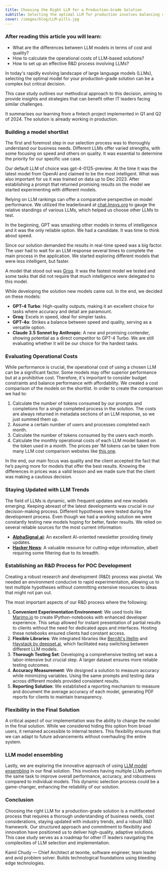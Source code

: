 ---
title: Choosing the Right LLM for a Production-Grade Solution 
subtitle: Selecting the optimal LLM for production involves balancing costs related to infrastructure, energy, maintenance, and licensing against the model's performance, accuracy, and adaptability.
cover: /images/blog/LLM-pills.jpg
---

### After reading this article you will learn:

- What are the differences between LLM models in terms of cost and quality?
- How to calculate the operational costs of LLM-based solutions?
- How to set up an effective R&D process involving LLMs?

In today's rapidly evolving landscape of large language models (LLMs), selecting the optimal model for your production-grade solution can be a complex but critical decision. 

This case study outlines our methodical approach to this decision, aiming to provide insights and strategies that can benefit other IT leaders facing similar challenges. 

It summarises our learning from a fintech project implemented in Q1 and Q2 of 2024. The solution is already working in production.

<Divider />

### Building a model shortlist
  
The first and foremost step in our selection process was to thoroughly understand our business needs. Different LLMs offer varied strengths, with some focusing on speed and others on quality. It was essential to determine the priority for our specific use case.

Our default LLM of choice was gpt-4-0125-preview. At the time it was the latest model from OpenAI and claimed to be the most intelligent. What was also important for us it was trained on data up to Dec 2023. After establishing a prompt that returned promising results on the model we started experimenting with different models.

Relying on LLM rankings can offer a comparative perspective on model performance. We utilized the leaderboard at [chat.lmsys.org](https://chat.lmsys.org/?leaderboard) to gauge the relative standings of various LLMs, which helped us choose other LLMs to test.

In the beginning, GPT was smashing other models in terms of intelligence and it was the only reliable option. We had a candidate. It was time to think about speed.

Since our solution demanded the results in real-time speed was a big factor. The user had to wait for an LLM response several times to complete the main process in the application. We started exploring different models that were less intelligent, but faster. 

A model that stood out was [Groq](https://groq.com/). It was the fastest model we tested and some tasks that did not require that much intelligence were delegated to this model.

While developing the solution new models came out. In the end, we decided on these models:
- **GPT-4 Turbo**: High-quality outputs, making it an excellent choice for tasks where accuracy and detail are paramount.
- **Groq**: Excels in speed, ideal for simpler tasks.
- **GPT-4o**: Strikes a balance between speed and quality, serving as a versatile option.
- **Claude 3.5 Sonnet by Anthropic**: A new and promising contender, showing potential as a direct competitor to GPT-4 Turbo. We are still evaluating whether it will be our choice for the hardest tasks.

### Evaluating Operational Costs

While performance is crucial, the operational cost of using a chosen LLM can be a significant factor. Some models may offer superior performance but at a prohibitive cost. Therefore, it's important to consider budget constraints and balance performance with affordability.
We created a cost comparison of the models on the shortlist. In order to create the comparison we had to:

1. Calculate the number of tokens consumed by our prompts and completions for a single completed process in the solution. The costs are always returned in metadata sections of an LLM response, so we just summed them up.
2. Assume a certain number of users and processes completed each month.
3. Calculate the number of tokens consumed by the users each month.
4. Calculate the monthly operational costs of each LLM model based on the token used in a month. The prices per 1M tokens can be taken from many LLM cost comparison websites like [this one](https://llm-price.com/).

In the end, our main focus was quality and the client accepted the fact that he’s paying more for models that offer the best results. Knowing the differences in prices was a valid lesson and we made sure that the client was making a cautious decision.
  
### Staying Updated with LLM Trends
  
The field of LLMs is dynamic, with frequent updates and new models emerging. Keeping abreast of the latest developments was crucial in our decision-making process. 
Different hypotheses were tested during the development process. Even though we had a working solution we were constantly testing new models hoping for better, faster results.
We relied on several reliable sources for the most current information:

- **[AlphaSignal.ai](https://AlphaSignal.ai)**: An excellent AI-oriented newsletter providing timely updates.
- **[Hacker News](https://news.ycombinator.com/)**: A valuable resource for cutting-edge information, albeit requiring some filtering due to its breadth.
  
### Establishing an R&D Process for POC Development
  
Creating a robust research and development (R&D) process was pivotal. We needed an environment conducive to rapid experimentation, allowing us to test multiple hypotheses without committing extensive resources to ideas that might not pan out.

The most important aspects of our R&D process where the following:

1. **Convenient Experimentation Environment**: We used tools like [Marimo.io](https://marimo.io) to create IPython-notebooks with enhanced developer experience. This setup allowed for instant presentation of partial results to clients without the need for dedicated apps and interfaces. Hosting these notebooks ensured clients had constant access.
2. **Flexible Libraries**: We integrated libraries like [BerriAI's litellm](https://github.com/BerriAI/litellm) and [Haystack by deepset.ai](https://github.com/deepset-ai/haystack), which facilitated easy switching between different LLM models.
3. **Thorough Testing Set**: Developing a comprehensive testing set was a labor-intensive but crucial step. A larger dataset ensures more reliable testing outcomes.
4. **Accuracy Measurement**: We designed a solution to measure accuracy while minimizing variables. Using the same prompts and testing data across different models provided consistent results.
5. **Reporting Solution**: We established a reporting mechanism to measure and document the average accuracy of each model, generating PDF reports for clients to maintain transparency.
  
### Flexibility in the Final Solution
  
A critical aspect of our implementation was the ability to change the model in the final solution. While we considered hiding this option from broad users, it remained accessible to internal testers. This flexibility ensures that we can adapt to future advancements without overhauling the entire system.
  
### LLM model ensembling
  
Lastly, we are exploring the innovative approach of using [LLM model ensembling](https://www.linkedin.com/pulse/power-ensemble-methods-large-language-models-zahir-shaikh-8ox1f/) in our final solution. This involves having multiple LLMs perform the same task to improve overall performance, accuracy, and robustness compared to individual models. This dynamic selection process could be a game-changer, enhancing the reliability of our solution.
  
### Conclusion
  
Choosing the right LLM for a production-grade solution is a multifaceted process that requires a thorough understanding of business needs, cost considerations, staying updated with industry trends, and a robust R&D framework. 
Our structured approach and commitment to flexibility and innovation have positioned us to deliver high-quality, adaptive solutions. This case study serves as a roadmap for other IT leaders navigating the complexities of LLM selection and implementation.

<Divider />
Kamil Chudy — Chief Architect at teonite, software engineer, team leader and avid problem solver. Builds technological foundations using bleeding edge technologies.
